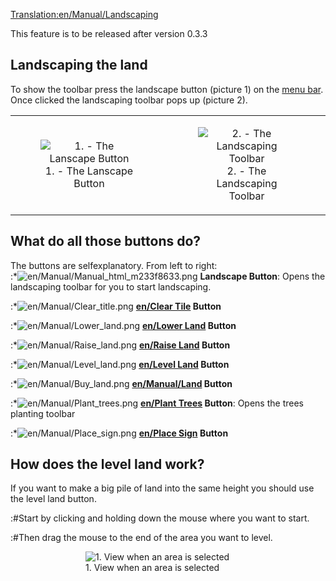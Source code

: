 [[Translation:en/Manual/Landscaping]]
<warning>This feature is to be released after version 0.3.3</warning>

==Landscaping the land==
To show the toolbar press the landscape button (picture 1) on the [[en/Manual/Game interface|menu bar]]. Once clicked the landscaping toolbar pops up (picture 2).

{| align=center
| width="50%" align="center"|[[File:en/Manual/Manual html m233f8633.png|center|frame|1. - The Lanscape Button]]
| width="50%" align="center"|[[File:en/Manual/Landscaping toolbar.png|center|frame|2. - The Landscaping Toolbar]]
|}

==What do all those buttons do?==
The buttons are selfexplanatory. From left to right:<br>
:*[[File:en/Manual/Manual html m233f8633.png]] '''Landscape Button''': Opens the landscaping toolbar for you to start landscaping.
:*[[File:en/Manual/Clear title.png]] '''[[en/Clear Tile]] Button'''
:*[[File:en/Manual/Lower land.png]] '''[[en/Lower Land]] Button'''
:*[[File:en/Manual/Raise land.png]] '''[[en/Raise Land]] Button'''
:*[[File:en/Manual/Level land.png]] '''[[en/Level Land]] Button'''
:*[[File:en/Manual/Buy land.png]] '''[[en/Manual/Land]] Button'''
:*[[File:en/Manual/Plant trees.png]] '''[[en/Plant Trees]] Button''': Opens the trees planting toolbar
:*[[File:en/Manual/Place sign.png]] '''[[en/Place Sign]] Button'''

==How does the level land work?==
If you want to make a big pile of land into the same height you should use the level land button.

:#Start by clicking and holding down the mouse where you want to start.
:#Then drag the mouse to the end of the area you want to level.
::[[File:en/Manual/Level land before.png|center|frame|1. View when an area is selected]]
:*The height of the leveled land will be the same height as the land where you started to drag your mouse.
:#When satisfied with the area release the button and the area should be leveled.
::[[File:en/Manual/Level land after.png|center|frame|2. View after the area is leveled]]